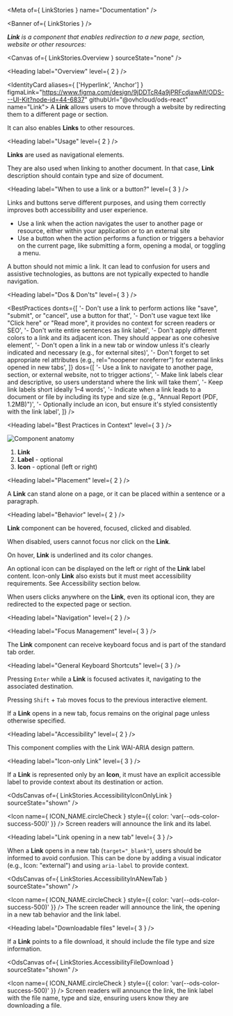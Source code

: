 
<Meta of={ LinkStories } name="Documentation" />

<Banner of={ LinkStories } />

_**Link** is a component that enables redirection to a new page, section, website or other resources:_

<Canvas of={ LinkStories.Overview } sourceState="none" />

<Heading label="Overview" level={ 2 } />

<IdentityCard aliases={ ['Hyperlink', 'Anchor'] }
              figmaLink="https://www.figma.com/design/9jDDTcR4a9jPRFcdjawAlf/ODS---UI-Kit?node-id=44-6837"
              githubUrl="@ovhcloud/ods-react"
              name="Link">
  A **Link** allows users to move through a website by redirecting them to a different page or section.

  It can also enables **Links** to other resources.
</IdentityCard>

<Heading label="Usage" level={ 2 } />

**Links** are used as navigational elements.

They are also used when linking to another document. In that case, **Link** description should contain type and size of document.

<Heading label="When to use a link or a button?" level={ 3 } />

Links and buttons serve different purposes, and using them correctly improves both accessibility and user experience.

* Use a link when the action navigates the user to another page or resource, either within your application or to an external site
* Use a button when the action performs a function or triggers a behavior on the current page, like submitting a form, opening a modal, or toggling a menu.

A button should not mimic a link. It can lead to confusion for users and assistive technologies, as buttons are not typically expected to handle navigation.

<Heading label="Dos & Don'ts" level={ 3 } />

<BestPractices
  donts={[
    '- Don\'t use a link to perform actions like "save", "submit", or "cancel", use a button for that',
    '- Don\'t use vague text like "Click here" or "Read more", it provides no context for screen readers or SEO',
    '- Don\'t write entire sentences as link label',
    '- Don\'t apply different colors to a link and its adjacent icon. They should appear as one cohesive element',
    '- Don\'t open a link in a new tab or window unless it\'s clearly indicated and necessary (e.g., for external sites)',
    '- Don\'t forget to set appropriate rel attributes (e.g., rel="noopener noreferrer") for external links opened in new tabs',
  ]}
  dos={[
    '- Use a link to navigate to another page, section, or external website, not to trigger actions',
    '- Make link labels clear and descriptive, so users understand where the link will take them',
    '- Keep link labels short ideally 1–4 words',
    '- Indicate when a link leads to a document or file by including its type and size (e.g., "Annual Report (PDF, 1.2MB)")',
    '- Optionally include an icon, but ensure it\'s styled consistently with the link label',
  ]}
/>

<Heading label="Best Practices in Context" level={ 3 } />

![Component anatomy](/assets/base-assets/components/link/anatomy.png "Component anatomy")

1. **Link**
2. **Label** - optional
3. **Icon** - optional (left or right)

<Heading label="Placement" level={ 2 } />

A **Link** can stand alone on a page, or it can be placed within a sentence or a paragraph.

<Heading label="Behavior" level={ 2 } />

**Link** component can be hovered, focused, clicked and disabled.

When disabled, users cannot focus nor click on the **Link**.

On hover, **Link** is underlined and its color changes.

An optional icon can be displayed on the left or right of the **Link** label content. Icon-only **Link** also exists but it must meet accessibility requirements. See Accessibility section below.

When users clicks anywhere on the **Link**, even its optional icon, they are redirected to the expected page or section.

<Heading label="Navigation" level={ 2 } />

<Heading label="Focus Management" level={ 3 } />

The **Link** component can receive keyboard focus and is part of the standard tab order.

<Heading label="General Keyboard Shortcuts" level={ 3 } />

Pressing `Enter` while a **Link** is focused activates it, navigating to the associated destination.

Pressing `Shift` + `Tab` moves focus to the previous interactive element.

If a **Link** opens in a new tab, focus remains on the original page unless otherwise specified.

<Heading label="Accessibility" level={ 2 } />

This component complies with the <ExternalLink href="https://www.w3.org/WAI/ARIA/apg/patterns/link/">Link WAI-ARIA design pattern</ExternalLink>.

<Heading label="Icon-only Link" level={ 3 } />

If a **Link** is represented only by an **Icon**, it must have an explicit accessible label to provide context about its destination or action.

<OdsCanvas of={ LinkStories.AccessibilityIconOnlyLink } sourceState="shown" />

<Icon name={ ICON_NAME.circleCheck }
      style={{ color: 'var(--ods-color-success-500)' }} /> Screen readers will announce the link and its label.

<Heading label="Link opening in a new tab" level={ 3 } />

When a **Link** opens in a new tab (`target="_blank"`), users should be informed to avoid confusion. This can be done by adding a visual indicator (e.g., Icon: "external") and using `aria-label` to provide context.

<OdsCanvas of={ LinkStories.AccessibilityInANewTab } sourceState="shown" />

<Icon name={ ICON_NAME.circleCheck }
      style={{ color: 'var(--ods-color-success-500)' }} /> The screen reader will announce the link, the opening in a new tab behavior and the link label.

<Heading label="Downloadable files" level={ 3 } />

If a **Link** points to a file download, it should include the file type and size information.

<OdsCanvas of={ LinkStories.AccessibilityFileDownload } sourceState="shown" />

<Icon name={ ICON_NAME.circleCheck }
      style={{ color: 'var(--ods-color-success-500)' }} /> Screen readers will announce the link, the link label with the file name, type and size, ensuring users know they are downloading a file.
